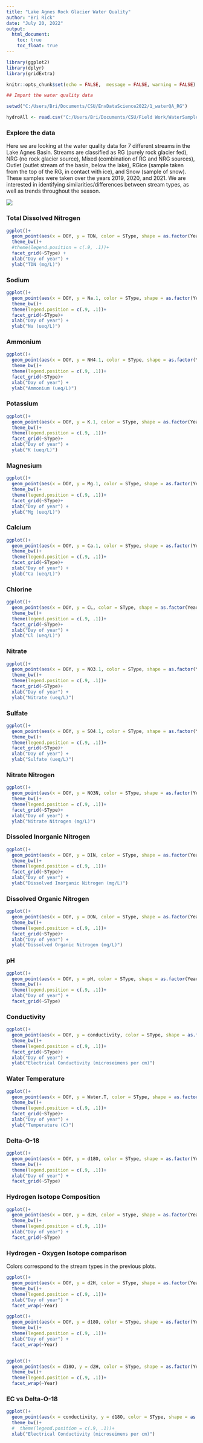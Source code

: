 ```yaml
---
title: "Lake Agnes Rock Glacier Water Quality"
author: "Bri Rick"
date: "July 20, 2022"
output: 
  html_document:
    toc: true
    toc_float: true
---
```


```r

library(ggplot2)
library(dplyr)
library(gridExtra)

knitr::opts_chunk$set(echo = FALSE,  message = FALSE, warning = FALSE)
```


```r
## Import the water quality data

setwd("C:/Users/Bri/Documents/CSU/EnvDataScience2022/1_waterQA_RG")

hydroAll <- read.csv("C:/Users/Bri/Documents/CSU/Field Work/WaterSamples/AllData_IonIsotope_2019_2021_June2022.csv")

```

### Explore the data

Here we are looking at the water quality data for 7 different streams in the Lake Agnes Basin. Streams are classified as RG (purely rock glacier fed), NRG (no rock glacier source), Mixed (combination of RG and NRG sources), Outlet (outlet stream of the basin, below the lake), RGice (sample taken from the top of the RG, in contact with ice), and Snow (sample of snow). These samples were taken over the years 2019, 2020, and 2021. We are interested in identifying similarities/differences between stream types, as well as trends throughout the season.

![](RGlocationfig.jpg)

### Total Dissolved Nitrogen

```r
ggplot()+
  geom_point(aes(x = DOY, y = TDN, color = SType, shape = as.factor(Year) ), data = hydroAll) +
  theme_bw()+
  #theme(legend.position = c(.9, .1))+
  facet_grid(~SType) +
  xlab("Day of year") +
  ylab("TDN (mg/L)")
```

### Sodium

```r
ggplot()+
  geom_point(aes(x = DOY, y = Na.1, color = SType, shape = as.factor(Year) ), data = hydroAll, show.legend = FALSE) +
  theme_bw()+
  theme(legend.position = c(.9, .1))+
  facet_grid(~SType)+
  xlab("Day of year") +
  ylab("Na (ueq/L)")
```

### Ammonium

```r
ggplot()+
  geom_point(aes(x = DOY, y = NH4.1, color = SType, shape = as.factor(Year) ), data = hydroAll, show.legend = FALSE) +
  theme_bw()+
  theme(legend.position = c(.9, .1))+
  facet_grid(~SType)+
  xlab("Day of year") +
  ylab("Ammonium (ueq/L)")
```

### Potassium

```r
ggplot()+
  geom_point(aes(x = DOY, y = K.1, color = SType, shape = as.factor(Year) ), data = hydroAll, show.legend = FALSE) +
  theme_bw()+
  theme(legend.position = c(.9, .1))+
  facet_grid(~SType)+
  xlab("Day of year") +
  ylab("K (ueq/L)")
```

### Magnesium

```r
ggplot()+
  geom_point(aes(x = DOY, y = Mg.1, color = SType, shape = as.factor(Year) ), data = hydroAll, show.legend = FALSE) +
  theme_bw()+
  theme(legend.position = c(.9, .1))+
  facet_grid(~SType)+
  xlab("Day of year") +
  ylab("Mg (ueq/L)")
```

### Calcium

```r
ggplot()+
  geom_point(aes(x = DOY, y = Ca.1, color = SType, shape = as.factor(Year) ), data = hydroAll, show.legend = FALSE) +
  theme_bw()+
  theme(legend.position = c(.9, .1))+
  facet_grid(~SType)+
  xlab("Day of year") +
  ylab("Ca (ueq/L)")
```

### Chlorine

```r
ggplot()+
  geom_point(aes(x = DOY, y = CL, color = SType, shape = as.factor(Year) ), data = hydroAll, show.legend = FALSE) +
  theme_bw()+
  theme(legend.position = c(.9, .1))+
  facet_grid(~SType)+
  xlab("Day of year") +
  ylab("Cl (ueq/L)")
```

### Nitrate

```r
ggplot()+
  geom_point(aes(x = DOY, y = NO3.1, color = SType, shape = as.factor(Year) ), data = hydroAll, show.legend = FALSE) +
  theme_bw()+
  theme(legend.position = c(.9, .1))+
  facet_grid(~SType)+
  xlab("Day of year") +
  ylab("Nitrate (ueq/L)")
```

### Sulfate

```r
ggplot()+
  geom_point(aes(x = DOY, y = SO4.1, color = SType, shape = as.factor(Year) ), data = hydroAll, show.legend = FALSE) +
  theme_bw()+
  theme(legend.position = c(.9, .1))+
  facet_grid(~SType)+
  xlab("Day of year") +
  ylab("Sulfate (ueq/L)")
```

### Nitrate Nitrogen

```r
ggplot()+
  geom_point(aes(x = DOY, y = NO3N, color = SType, shape = as.factor(Year) ), data = hydroAll, show.legend = FALSE) +
  theme_bw()+
  theme(legend.position = c(.9, .1))+
  facet_grid(~SType)+
  xlab("Day of year") +
  ylab("Nitrate Nitrogen (mg/L)")
```

### Dissoled Inorganic Nitrogen

```r
ggplot()+
  geom_point(aes(x = DOY, y = DIN, color = SType, shape = as.factor(Year) ), data = hydroAll, show.legend = FALSE) +
  theme_bw()+
  theme(legend.position = c(.9, .1))+
  facet_grid(~SType)+
  xlab("Day of year") +
  ylab("Dissolved Inorganic Nitrogen (mg/L)")
```

### Dissolved Organic Nitrogen

```r
ggplot()+
  geom_point(aes(x = DOY, y = DON, color = SType, shape = as.factor(Year) ), data = hydroAll, show.legend = FALSE) +
  theme_bw()+
  theme(legend.position = c(.9, .1))+
  facet_grid(~SType)+
  xlab("Day of year") +
  ylab("Dissolved Organic Nitrogen (mg/L)")
```


### pH

```r
ggplot()+
  geom_point(aes(x = DOY, y = pH, color = SType, shape = as.factor(Year) ), data = hydroAll, show.legend = FALSE) +
  theme_bw()+
  theme(legend.position = c(.9, .1))+
  xlab("Day of year") +
  facet_grid(~SType)
```

### Conductivity

```r
ggplot()+
  geom_point(aes(x = DOY, y = conductivity, color = SType, shape = as.factor(Year) ), data = hydroAll, show.legend = FALSE) +
  theme_bw()+
  theme(legend.position = c(.9, .1))+
  facet_grid(~SType)+
  xlab("Day of year") +
  ylab("Electrical Conductivity (microseimens per cm)")
```

### Water Temperature

```r
ggplot()+
  geom_point(aes(x = DOY, y = Water.T, color = SType, shape = as.factor(Year) ), data = hydroAll, show.legend = FALSE) +
  theme_bw()+
  theme(legend.position = c(.9, .1))+
  facet_grid(~SType)+
  xlab("Day of year") +
  ylab("Temperature (C)")
```

### Delta-O-18

```r
ggplot()+
  geom_point(aes(x = DOY, y = d18O, color = SType, shape = as.factor(Year) ), data = hydroAll, show.legend = FALSE) +
  theme_bw()+
  theme(legend.position = c(.9, .1))+
  xlab("Day of year") +
  facet_grid(~SType)
```

### Hydrogen Isotope Composition

```r
ggplot()+
  geom_point(aes(x = DOY, y = d2H, color = SType, shape = as.factor(Year) ), data = hydroAll, show.legend = FALSE) +
  theme_bw()+
  theme(legend.position = c(.9, .1))+
  xlab("Day of year") +
  facet_grid(~SType)
```

### Hydrogen - Oxygen Isotope comparison

Colors correspond to the stream types in the previous plots. 

```r
ggplot()+
  geom_point(aes(x = DOY, y = d2H, color = SType, shape = as.factor(Year) ), data = hydroAll, show.legend = FALSE) +
  theme_bw()+
  theme(legend.position = c(.9, .1))+
  xlab("Day of year") +
  facet_wrap(~Year)

ggplot()+
  geom_point(aes(x = DOY, y = d18O, color = SType, shape = as.factor(Year) ), data = hydroAll, show.legend = FALSE) +
  theme_bw()+
  theme(legend.position = c(.9, .1))+
  xlab("Day of year") +
  facet_wrap(~Year)


ggplot()+
  geom_point(aes(x = d18O, y = d2H, color = SType, shape = as.factor(Year) ), data = hydroAll, show.legend = FALSE) +
  theme_bw()+
  theme(legend.position = c(.9, .1))+
  facet_wrap(~Year)
```

### EC vs Delta-O-18

```r
ggplot()+
  geom_point(aes(x = conductivity, y = d18O, color = SType, shape = as.factor(Year)), data = hydroAll)+
  theme_bw()+
  #  theme(legend.position = c(.9, .1))+
  xlab("Electrical Conductivity (microseimens per cm)") 
```

